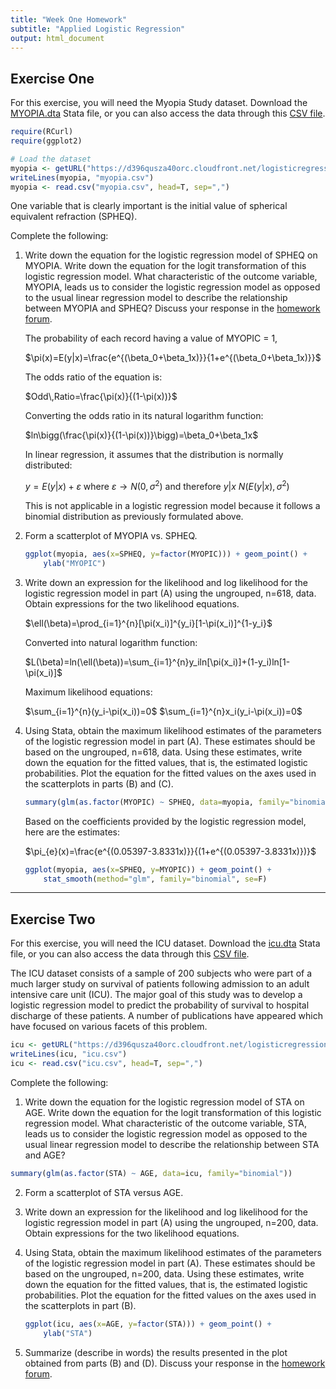 ```yaml
---
title: "Week One Homework"
subtitle: "Applied Logistic Regression"
output: html_document
---
```


## Exercise One ##

For this exercise, you will need the Myopia Study dataset. Download the [MYOPIA.dta](https://d396qusza40orc.cloudfront.net/logisticregression/MYOPIA.dta) Stata file, or you can also access the data through this [CSV file](https://d396qusza40orc.cloudfront.net/logisticregression/data/MYOPIA-fixed.csv).

```r
require(RCurl)
require(ggplot2)

# Load the dataset
myopia <- getURL("https://d396qusza40orc.cloudfront.net/logisticregression/data/MYOPIA-fixed.csv", ssl.verifypeer=0L, followlocation=1L)
writeLines(myopia, "myopia.csv")
myopia <- read.csv("myopia.csv", head=T, sep=",")
```

One variable that is clearly important is the initial value of spherical equivalent refraction (SPHEQ).

Complete the following:

1. Write down the equation for the logistic regression model of SPHEQ on MYOPIA. Write down the equation for the logit transformation of this logistic regression model. What characteristic of the outcome variable, MYOPIA, leads us to consider the logistic regression model as opposed to the usual linear regression model to describe the relationship between MYOPIA and SPHEQ? Discuss your response in the [homework forum](https://class.coursera.org/logisticregression-001/forum/list?forum_id=10012).

    The probability of each record having a value of MYOPIC = 1,
    
    $\pi(x)=E(y|x)=\frac{e^{(\beta_0+\beta_1x)}}{1+e^{(\beta_0+\beta_1x)}}$  
    
    The odds ratio of the equation is:
    
    $Odd\,Ratio=\frac{\pi(x)}{(1-\pi(x))}$  
      
    Converting the odds ratio in its natural logarithm function:
    
    $ln\bigg(\frac{\pi(x)}{(1-\pi(x))}\bigg)=\beta_0+\beta_1x$
       
    In linear regression, it assumes that the distribution is normally distributed:
    
    $y=E(y|x)+\varepsilon$ where $\varepsilon \rightarrow N(0,\sigma^2)$ and therefore $y|x~N(E(y|x),\sigma^2)$ 
    
    This is not applicable in a logistic regression model because it follows a binomial distribution as previously formulated above.
  
2. Form a scatterplot of MYOPIA vs. SPHEQ.

    ```r
    ggplot(myopia, aes(x=SPHEQ, y=factor(MYOPIC))) + geom_point() + 
        ylab("MYOPIC")
    ```

3. Write down an expression for the likelihood and log likelihood for the logistic regression model in part (A) using the ungrouped, n=618, data. Obtain expressions for the two likelihood equations.

    $\ell(\beta)=\prod_{i=1}^{n}[\pi(x_i)]^{y_i}[1-\pi(x_i)]^{1-y_i}$  
    
    Converted into natural logarithm function:
    
    $L(\beta)=ln(\ell(\beta))=\sum_{i=1}^{n}y_iln[\pi(x_i)]+(1-y_i)ln[1-\pi(x_i)]$ 
      
    Maximum likelihood equations:
    
    $\sum_{i=1}^{n}(y_i-\pi(x_i))=0$
    $\sum_{i=1}^{n}x_i(y_i-\pi(x_i))=0$

4. Using Stata, obtain the maximum likelihood estimates of the parameters of the logistic regression model in part (A). These estimates should be based on the ungrouped, n=618, data. Using these estimates, write down the equation for the fitted values, that is, the estimated logistic probabilities. Plot the equation for the fitted values on the axes used in the scatterplots in parts (B) and (C).

    ```r
    summary(glm(as.factor(MYOPIC) ~ SPHEQ, data=myopia, family="binomial")) 
    ```

    Based on the coefficients provided by the logistic regression model, here are the estimates:
    
    $\pi_{e}(x)=\frac{e^{(0.05397-3.8331x)}}{(1+e^{(0.05397-3.8331x)})}$
  
    ```r
    ggplot(myopia, aes(x=SPHEQ, y=MYOPIC)) + geom_point() + 
        stat_smooth(method="glm", family="binomial", se=F) 
    ```

----------

## Exercise Two ##

For this exercise, you will need the ICU dataset. Download the [icu.dta](https://d396qusza40orc.cloudfront.net/logisticregression/data/icu.dta) Stata file, or you can also access the data through this [CSV file](https://d396qusza40orc.cloudfront.net/logisticregression/data/icu.csv).

The ICU dataset consists of a sample of 200 subjects who were part of a much larger study on survival of patients following admission to an adult intensive care unit (ICU). The major goal of this study was to develop a logistic regression model to predict the probability of survival to hospital discharge of these patients. A number of publications have appeared which have focused on various facets of this problem.

```r
icu <- getURL("https://d396qusza40orc.cloudfront.net/logisticregression/data/icu.csv", ssl.verifypeer=0L, followlocation=1L)
writeLines(icu, "icu.csv")
icu <- read.csv("icu.csv", head=T, sep=",")
```

Complete the following:

1. Write down the equation for the logistic regression model of STA on AGE. Write down the equation for the logit transformation of this logistic regression model. What characteristic of the outcome variable, STA, leads us to consider the logistic regression model as opposed to the usual linear regression model to describe the relationship between STA and AGE?

```r
summary(glm(as.factor(STA) ~ AGE, data=icu, family="binomial"))
```


2. Form a scatterplot of STA versus AGE.


3. Write down an expression for the likelihood and log likelihood for the logistic regression model in part (A) using the ungrouped, n=200, data. Obtain expressions for the two likelihood equations.
4. Using Stata, obtain the maximum likelihood estimates of the parameters of the logistic regression model in part (A). These estimates should be based on the ungrouped, n=200, data. Using these estimates, write down the equation for the fitted values, that is, the estimated logistic probabilities. Plot the equation for the fitted values on the axes used in the scatterplots in part (B).


    ```r
    ggplot(icu, aes(x=AGE, y=factor(STA))) + geom_point() + 
        ylab("STA")
    ```

5. Summarize (describe in words) the results presented in the plot obtained from parts (B) and (D). Discuss your response in the [homework forum](https://class.coursera.org/logisticregression-001/forum/list?forum_id=10012).
